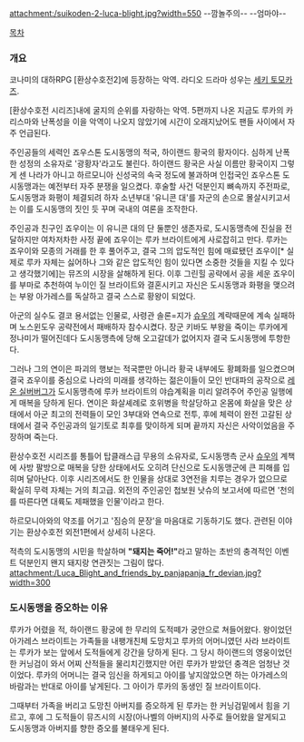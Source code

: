 attachment:/suikoden-2-luca-blight.jpg?width=550
--깜놀주의--
--엄마야--

[[목차]]

=== 개요 ===
코나미의 대하RPG [환상수호전2]에 등장하는 악역. 라디오 드라마 성우는 [[세키 토모카즈]]. 

[환상수호전 시리즈]내에 굴지의 순위를 자랑하는 악역. 5편까지 나온 지금도 루카의 카리스마와 난폭성을 이을 악역이 나오지 않았기에 시간이 오래지났어도 팬들 사이에서 자주 언급된다. 

주인공들의 세력인 죠우스톤 도시동맹의 적국, 하이랜드 황국의 황자이다. 심하게 난폭한 성정의 소유자로 '광황자'라고도 불린다. 하이랜드 황국은 사실 이름만 황국이지 그렇게 센 나라가 아니고 하르모니아 신성국의 속국 정도에 불과하며 인접국인 죠우스톤 도시동맹과는 예전부터 자주 분쟁을 일으켰다. 후술할 사건 덕분인지 뼈속까지 주전파로, 도시동맹과 화평이 체결되려 하자 소년부대 '유니콘 대'를 자군의 손으로 몰살시키고서는 이를 도시동맹의 짓인 듯 꾸며 국내의 여론을 조작한다.

주인공과 친구인 죠우이는 이 유니콘 대의 단 둘뿐인 생존자로, 도시동맹측에 진실을 전달하지만 여차저차한 사정 끝에 죠우이는 루카 브라이트에게 사로잡히고 만다. 루카는 죠우이와 모종의 거래를 한 후 풀어주고, 결국 그의 압도적인 힘에 매료됐던 죠우이[* 실제로 루카 자체는 싫어하나 그와 같은 압도적인 힘이 있다면 소중한 것들을 지킬 수 있다고 생각했기에]는 뮤즈의 시장을 살해하게 된다. 이후 그린힐 공략에서 공을 세운 죠우이를 부마로 추천하여 누이인 질 브라이트와 결혼시키고 자신은 도시동맹과 화평을 맺으려는 부왕 아가레스를 독살하고 결국 스스로 황왕이 되었다.

아군의 실수도 결코 용서없는 인물로, 사령관 솔론=지가 [[슈우]]의 계략때문에 계속 실패하며 노스윈도우 공략전에서 패배하자 참수시켰다. 장군 키바도 부왕을 죽이는 루카에게 정나미가 떨어진데다 도시동맹측에 당해 오고갈데가 없어지자 결국 도시동맹에 투항한다.

그러나 그의 연이은 파괴의 행보는 적국뿐만 아니라 황국 내부에도 황폐화를 일으켰으며 결국 죠우이를 중심으로 나라의 미래를 생각하는 젊은이들이 모인 반대파의 공작으로 [[레온 실버버그]]가 도시동맹측에 루카 브라이트의 야습계획을 미리 알려주어 주인공 일행에게 매복을 당하게 된다. 연이은 화살셰례로 호위병을 학살당하고 온몸에 화살을 맞은 상태에서 아군 최고의 전력들이 모인 3부대와 연속으로 전투, 후에 체력이 완전 고갈된 상태에서 결국 주인공과의 일기토로 최후를 맞이하게 되며 끝까지 자신은 사악이었음을 주장하며 죽는다.

환상수호전 시리즈를 통틀어 탑클래스급 무용의 소유자로, 도시동맹측 군사 [[슈우]]의 계책에 사방 팔방으로 매복을 당한 상태에서도 오히려 단신으로 도시동맹군에 큰 피해를 입히며 달아난다. 이후 시리즈에서도 한 인물을 상대로 3연전을 치루는 경우가 없으므로 확실히 무력 자체는 거의 최고급. 외전의 주인공인 첩보원 낫슈의 보고서에 따르면 '천의를 따른다면 대륙도 제패했을 인물'이라고 한다.

하르모니아와의 약조를 어기고 '짐승의 문장'을 마음대로 기동하기도 했다. 관련된 이야기는 환상수호전 외전1편에서 상세히 나온다.

적측의 도시동맹의 시민을 학살하며 '''"돼지는 죽어!"'''라고 말하는 초반의 충격적인 이벤트 덕분인지 왠지 돼지랑 연관짓는 그림이 많다.
attachment:/Luca_Blight_and_friends_by_panjapanja_fr_devian.jpg?width=300

=== 도시동맹을 증오하는 이유 ===
루카가 어렸을 적, 하이랜드 황궁에 한 무리의 도적떼가 궁안으로 쳐들어왔다. 왕이었던 아가레스 브라이트는 가족들을 내팽개친체 도망치고 루카의 어머니였던 사라 브라이트는 루카가 보는 앞에서 도적들에게 강간을 당하게 된다. 그 당시 하이랜드의 영웅이었던 한 커닝검이 와서 어찌 산적들을 물리치긴했지만 어린 루카가 받았던 충격은 엄청난 것이었다. 루카의 어머니는 결국 임신을 하게되고 아이를 낳지않았으면 하는 아가레스의 바람과는 반대로 아이를 낳게된다. 그 아이가 루카의 동생인 질 브라이트이다.

그때부터 가족을 버리고 도망친 아버지를 증오하게 된 루카는 한 커닝검밑에서 힘을 기르고, 후에 그 도적들이 뮤즈시의 시장(아나벨의 아버지)의 사주로 들어왔을 알게되고 도시동맹과 아버지를 향한 증오를 불태우게 된다.
